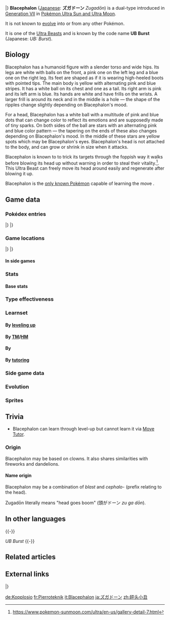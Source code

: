 {{PokémonPrevNext/Head|type=Fire|type2=Ghost}}
{{PokémonPrevNext/Pokémon|type=Fire|prevnum=805|prev=Stakataka|nextnum=807|next=Zeraora}}
|}
{{Pokémon Infobox
|name=Blacephalon
|jname=ズガドーン
|tmname=Zugadōn
|image=806Blacephalon.png
|ndex=806
|type1=Fire
|type2=Ghost
|category=Fireworks
|height-ftin=5'11"
|height-m=1.8
|weight-lbs=28.7
|weight-kg=13.0
|abilityn=1
|ability1=Beast Boost
|egggroupn=0
|egggroup1=Undiscovered
|eggcycles=120
|evtotal=3
|evsa=3
|expyield=257
|lv100exp=1,250,000
|gendercode=255
|color=White
|catchrate=30
|body=12
|pokefordex=blacephalon
|generation=7
|friendship=0
}}
'''Blacephalon''' ([[List of Japanese Pokémon names|Japanese]]: '''ズガドーン''' ''Zugadōn'') is a dual-type {{2t|Fire|Ghost}} {{OBP|Pokémon|species}} introduced in [[Generation VII]] in [[Pokémon Ultra Sun and Ultra Moon]].

It is not known to [[Evolution|evolve]] into or from any other Pokémon.

It is one of the [[Ultra Beast]]s and is known by the code name '''UB Burst''' (Japanese: '''{{tt|ＵＢ：ＢＵＲＳＴ|ユービー：バースト}}''' ''UB: Burst'').

==Biology==
Blacephalon has a humanoid figure with a slender torso and wide hips. Its legs are white with balls on the front, a pink one on the left leg and a blue one on the right leg. Its feet are shaped as if it is wearing high-heeled boots with pointed tips. The main body is yellow with alternating pink and blue stripes. It has a white ball on its chest and one as a tail. Its right arm is pink and its left arm is blue. Its hands are white and have frills on the wrists. A larger frill is around its neck and in the middle is a hole — the shape of the ripples change slightly depending on Blacephalon's mood.

For a head, Blacephalon has a white ball with a multitude of pink and blue dots that can change color to reflect its emotions and are supposedly made of tiny sparks. On both sides of the ball are stars with an alternating pink and blue color pattern — the tapering on the ends of these also changes depending on Blacephalon's mood. In the middle of these stars are yellow spots which may be Blacephalon's eyes. Blacephalon's head is not attached to the body, and can grow or shrink in size when it attacks.

Blacephalon is known to to trick its targets through the foppish way it walks before blowing its head up without warning in order to steal their vitality.<ref>https://www.pokemon-sunmoon.com/ultra/en-us/gallery-detail-7.html</ref>. This Ultra Beast can freely move its head around easily and regenerate after blowing it up.

Blacephalon is the [[Signature move|only known Pokémon]] capable of learning the move {{m|Mind Blown}}.
<!--
==In the anime==
===Major appearances===
===Minor appearances===

==In the manga==
==In the TCG==
{{main|Blacephalon (TCG)}}
-->

==Game data==
===Pokédex entries===
{{Dex/Header|type=Fire|type2=Ghost}}
{{Dex/NA|gen=VII}}
{{Dex/Gen|gen=VII}}
{{Dex/Entry1|v=Ultra Sun|entry=It slithers toward people. Then, without warning, it triggers the explosion of its own head. It's apparently one kind of Ultra Beast.}}
{{Dex/Entry1|v=Ultra Moon|entry=A UB that appeared from an Ultra Wormhole, it causes explosions, then takes advantage of opponents' surprise to rob them of their vitality.}}
|}
|}
{{Dex/Footer}}

===Game locations===
{{Availability/Header|type=Fire|type2=Ghost}}
{{Availability/NA|gen=VII}}
{{Availability/Gen|gen=VII}}
{{Availability/Entry2/None|v=Sun|v2=Moon|area=Unavailable}}
{{Availability/Entry1|2|v=Ultra Sun|area=[[Poni Grove]] (only two)}}
{{Availability/Entry1/None|2|v=Ultra Moon}}
|}
|}
{{Availability/Footer}}
====In side games====

===Stats===
====Base stats====
{{Stats
|type=Fire
|type2=Ghost
|HP=53
|Attack=127
|Defense=53
|SpAtk=151
|SpDef=79
|Speed=107
}}

===Type effectiveness===
{{TypeEffectiveness
|type1=Fire|type2=Ghost
|Normal=0
|Fighting=0
|Flying=100
|Poison=50
|Ground=200
|Rock=200
|Bug=25
|Ghost=200
|Steel=50
|Fire=50
|Water=200
|Grass=50
|Electric=100
|Psychic=100
|Ice=50
|Dragon=100
|Dark=200
|Fairy=50
}}

===Learnset===
====By [[Level|leveling up]]====
{{learnlist/levelh/7|Blacephalon|Fire|Ghost|7|SM|USUM}}
{{learnlist/levelVII|N/A|1|Ember|Fire|Special|40|100|25||'''}}
{{learnlist/levelVII|N/A|1|Astonish|Ghost|Physical|30|100|15||'''}}
{{learnlist/levelVII|N/A|7|Magic Coat|Psychic|Status|—|—|15}}
{{learnlist/levelVII|N/A|13|Stored Power|Psychic|Special|20|100|10}}
{{learnlist/levelVII|N/A|17|Flame Burst|Fire|Special|70|100|15||'''}}
{{learnlist/levelVII|N/A|23|Night Shade|Ghost|Special|—|100|15}}
{{learnlist/levelVII|N/A|29|Light Screen|Psychic|Status|—|—|30}}
{{learnlist/levelVII|N/A|31|Calm Mind|Psychic|Status|—|—|20}}
{{learnlist/levelVII|N/A|37|Fire Blast|Fire|Special|110|85|5||'''}}
{{learnlist/levelVII|N/A|41|Shadow Ball|Ghost|Special|80|100|15||'''}}
{{learnlist/levelVII|N/A|47|Trick|Psychic|Status|—|100|10}}
{{learnlist/levelVII|N/A|59|Mind Blown|Fire|Special|150|100|5||'''}}
{{learnlist/levelf/7|Blacephalon|Fire|Ghost|7}}

====By [[TM]]/[[HM]]====
{{learnlist/tmh/7|Blacephalon|Fire|Ghost|7}}
{{learnlist/tm7|TM03|Psyshock|Psychic|Special|80|100|10}}
{{learnlist/tm7|TM04|Calm Mind|Psychic|Status|—|—|20}}
{{learnlist/tm7|TM06|Toxic|Poison|Status|—|90|10}}
{{learnlist/tm7|TM10|Hidden Power|Normal|Special|60|100|15}}
{{learnlist/tm7|TM11|Sunny Day|Fire|Status|—|—|5}}
{{learnlist/tm7|TM12|Taunt|Dark|Status|—|100|20}}
{{learnlist/tm7|TM15|Hyper Beam|Normal|Special|150|90|5}}
{{learnlist/tm7|TM16|Light Screen|Psychic|Status|—|—|30}}
{{learnlist/tm7|TM17|Protect|Normal|Status|—|—|10}}
{{learnlist/tm7|TM21|Frustration|Normal|Physical|—|100|20}}
{{learnlist/tm7|TM23|Smack Down|Rock|Physical|50|100|15}}
{{learnlist/tm7|TM27|Return|Normal|Physical|—|100|20}}
{{learnlist/tm7|TM29|Psychic|Psychic|Special|90|100|10}}
{{learnlist/tm7|TM30|Shadow Ball|Ghost|Special|80|100|15||'''}}
{{learnlist/tm7|TM32|Double Team|Normal|Status|—|—|15}}
{{learnlist/tm7|TM35|Flamethrower|Fire|Special|90|100|15||'''}}
{{learnlist/tm7|TM38|Fire Blast|Fire|Special|110|85|5||'''}}
{{learnlist/tm7|TM41|Torment|Dark|Status|—|100|15}}
{{learnlist/tm7|TM42|Facade|Normal|Physical|70|100|20}}
{{learnlist/tm7|TM43|Flame Charge|Fire|Physical|50|100|20||'''}}
{{learnlist/tm7|TM44|Rest|Psychic|Status|—|—|10}}
{{learnlist/tm7|TM46|Thief|Dark|Physical|60|100|25}}
{{learnlist/tm7|TM48|Round|Normal|Special|60|100|15}}
{{learnlist/tm7|TM50|Overheat|Fire|Special|130|90|5||'''}}
{{learnlist/tm7|TM56|Fling|Dark|Physical|—|100|10}}
{{learnlist/tm7|TM60|Quash|Dark|Status|—|100|15}}
{{learnlist/tm7|TM61|Will-O-Wisp|Fire|Status|—|85|15}}
{{learnlist/tm7|TM64|Explosion|Normal|Physical|250|100|5}}
{{learnlist/tm7|TM65|Shadow Claw|Ghost|Physical|70|100|15||'''}}
{{learnlist/tm7|TM66|Payback|Dark|Physical|50|100|10}}
{{learnlist/tm7|TM87|Swagger|Normal|Status|—|85|15}}
{{learnlist/tm7|TM88|Sleep Talk|Normal|Status|—|—|10}}
{{learnlist/tm7|TM90|Substitute|Normal|Status|—|—|10}}
{{learnlist/tm7|TM97|Dark Pulse|Dark|Special|80|100|15}}
{{learnlist/tm7|TM100|Confide|Normal|Status|—|—|20}}
{{learnlist/tmf/7|Blacephalon|Fire|Ghost|7}}

====By {{pkmn|breeding}}====
{{learnlist/breedh/7|Blacephalon|Fire|Ghost|7}}
{{learnlist/breed7null}}
{{learnlist/breedf/7|Blacephalon|Fire|Ghost|7}}

====By [[Move Tutor|tutoring]]====
{{learnlist/tutorh/7|Blacephalon|Fire|Ghost|7}}
{{learnlist/tutor7|After You|Normal|Status|—|—|15|||no|yes}}
{{learnlist/tutor7|Foul Play|Dark|Physical|95|100|15|||no|yes}}
{{learnlist/tutor7|Heat Wave|Fire|Special|95|90|10||'''|no|yes}}
{{learnlist/tutor7|Knock Off|Dark|Physical|65|100|20|||no|yes}}
{{learnlist/tutor7|Last Resort|Normal|Physical|140|100|5|||no|yes}}
{{learnlist/tutor7|Pain Split|Normal|Status|—|—|20|||no|yes}}
{{learnlist/tutor7|Recycle|Normal|Status|—|—|10|||no|yes}}
{{learnlist/tutor7|Snore|Normal|Special|50|100|15|||no|yes}}
{{learnlist/tutor7|Spite|Ghost|Status|—|100|10|||no|yes}}
{{learnlist/tutor7|Trick|Psychic|Status|—|100|10|||no|yes}}
{{learnlist/tutor7|Uproar|Normal|Special|90|100|10|||no|yes}}
{{learnlist/tutorf/7|Blacephalon|Fire|Ghost|7}}

===Side game data===
===Evolution===
{{Evobox-1
|type1=Fire
|type2=Ghost
|pictype=art
|no1=806
|name1=Blacephalon
|type1-1=Fire
|type2-1=Ghost}}

===Sprites===
{{Spritebox/Header|type=Fire|type2=Ghost}}
{{Spritebox/NA|gen=VII}}
{{Spritebox/7/USUM|ndex=806}}
{{Spritebox/Footer|806|Blacephalon}}

==Trivia==
* Blacephalon can learn {{m|Magic Coat}} through level-up but cannot learn it via [[Move Tutor]].

===Origin===
Blacephalon may be based on clowns. It also shares similarities with fireworks and dandelions.

====Name origin====
Blacephalon may be a combination of ''blast'' and ''cephalo-'' (prefix relating to the head).

Zugadōn literally means "head goes boom" (頭がドーン ''zu ga dōn'').

==In other languages==
{{Other languages|type=Fire|type2=Ghost
|ja=ズガドーン ''Zugadōn''|jameaning=From {{tt|頭 ''zu''|head}} and {{tt|ドーン ''dōn''|boom}} or a pun of {{tt|頭がドーン ''zu ga dōn''|head goes boom}}
|fr=Pierroteknik|frmeaning=From ''{{wp|Pierrot}}'' (stock pantomime character) and ''{{tt|pyrotechnique|pyrotechnic}}''
|es=Blacephalon|esmeaning=Same as English name
|de=Kopplosio|demeaning=From {{tt|''Kopf''|head}} and ''Explosion''
|it=Blacephalon|itmeaning=Same as English name
|ko=두파팡 ''Dupapang''|komeaning=From {{tt|두 (頭) ''du''|head}} and {{tt|파팡 ''papang''|onomatopoetic word for explosion}}
|zh_cmn=砰頭小丑 / 砰头小丑 ''Pēngtóuxiǎochǒu''|zh_cmnmeaning=From {{tt|砰 ''pēng''|bang}}, {{tt|頭 / 头 ''tóu''|head}}, and {{tt|小丑 ''xiǎochǒu''|clown}}
|zh_yue=砰頭小丑 ''Pīngtàuhsíucháu''|zh_yuemeaning=From {{tt|砰 ''pīng''|bang}}, {{tt|頭 ''tàuh''|head}}, and {{tt|小丑 ''síucháu''|clown}} }}
{{-}}

''UB Burst''
{{Langtable|color={{fire color}}|bordercolor={{ghost color dark}}
|zh_yue=ＵＢ：爆炸 ''{{tt|UB: Baauja|UB: Burst}}''
|zh_cmn=ＵＢ：爆炸 ''{{tt|UB: Bàozhà|UB: Burst}}''
|fr=UC-Détonation
|de=UB Detonation
|it=UC Fragor
|ko=UB버스트 ''UB Burst''
|ru=УЧ Детонация ''UCH Detonatsiya''
|es=UE Explosivo
}}
{{-}}

==Related articles==
<!--
==Notes==
<references/>-->

==External links==
{{PokémonPrevNext/Head|type=Fire|type2=Ghost}}
{{PokémonPrevNext/Pokémon|type=Fire|prevnum=805|prev=Stakataka|nextnum=807|next=Zeraora}}
|}
{{Project Pokédex notice}}

[[de:Kopplosio]]
[[fr:Pierroteknik]]
[[it:Blacephalon]]
[[ja:ズガドーン]]
[[zh:砰头小丑]]